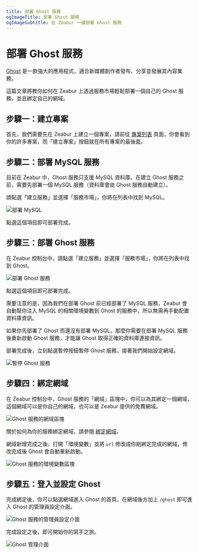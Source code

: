 ```yaml
---
title: 部署 Ghost 服務
ogImageTitle: 部署 Ghost 服務
ogImageSubtitle: 在 Zeabur 一鍵部署 Ghost 服務
---
```



# 部署 Ghost 服務

[Ghost](https://ghost.org/) 是一款強大的應用程式，適合新媒體創作者發布、分享並發展其內容業務。

這篇文章將教你如何在 Zeabur 上透過服務市場輕鬆部署一個自己的 Ghost 服務，並且綁定自己的網域。

## 步驟一：建立專案

首先，我們需要先在 Zeabur 上建立一個專案，請前往 [專案列表](https://dash.zeabur.com/projects) 頁面，你會看到你的許多專案，而「建立專案」按鈕就在所有專案的最後面。

## 步驟二：部署 MySQL 服務

目前在 Zeabur 中，Ghost 服務只支援 MySQL 資料庫。在建立 Ghost 服務之前，需要先部署一個 MySQL 服務（資料庫會由 Ghost 服務自動建立）。

請點選「建立服務」並選擇「服務市場」，你將在列表中找到 MySQL。

![部署 MySQL](/marketplace/ghost/deploy-mysql.png)

點選這個項目即可部署完成。

## 步驟三：部署 Ghost 服務

在 Zeabur 控制台中，請點選「建立服務」並選擇「服務市場」，你將在列表中找到 Ghost。

![部署 Ghost 服務](/marketplace/ghost/deploy-ghost.png)

點選這個項目即可部署完成。

<Callout>
需要注意的是，因為我們在部署 Ghost 前已經部署了 MySQL 服務，Zeabur
會自動幫你注入 MySQL 的相關環境變數到 Ghost
的服務中，所以無需再手動配置資料庫資訊。

如果你先部署了 Ghost 而還沒有部署 MySQL，那麼你需要在部署 MySQL
服務後重新啟動 Ghost 服務，才能讓 Ghost 取得正確的資料庫連接資訊。
</Callout>

部署完成後，立刻點選暫停按鈕暫停 Ghost 服務，接著我們開始設定網域。

![暫停 Ghost 服務](/marketplace/ghost/ghost-suspend.gif)

## 步驟四：綁定網域

在 Zeabur 控制台中，Ghost 服務的「網域」區塊中，你可以為其綁定一個網域，這個網域可以是你自己的網域，也可以是 Zeabur 提供的免費網域。

![Ghost 服務的網域區塊](/marketplace/ghost/ghost-domain.png)

關於如何為你的服務綁定網域，請參閱 [綁定網域](../deploy/domain-binding)。

網域新增完成之後，打開「環境變數」並將 `url` 修改成你剛綁定完成的網域。修改完成後 Ghost 會自動重新啟動。

![Ghost 服務的環境變數區塊](/marketplace/ghost/ghost-env.png)

## 步驟五：登入並設定 Ghost

完成綁定後，你可以點選網域進入 Ghost 的首頁，在網域後方加上 `/ghost` 即可進入 Ghost 的管理員設定介面。

![Ghost 服務的管理員設定介面](/marketplace/ghost/ghost-admin-config.png)

完成設定之後，即可開始你的寫手之旅。

![Ghost 管理介面](/marketplace/ghost/ghost-admin-dashboard.png)
